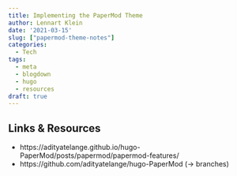 ```yaml
---
title: Implementing the PaperMod Theme
author: Lennart Klein
date: '2021-03-15'
slug: ["papermod-theme-notes"]
categories:
  - Tech
tags:
  - meta
  - blogdown
  - hugo
  - resources
draft: true
---
```


## Links & Resources
- https://adityatelange.github.io/hugo-PaperMod/posts/papermod/papermod-features/
- https://github.com/adityatelange/hugo-PaperMod (-> branches)

